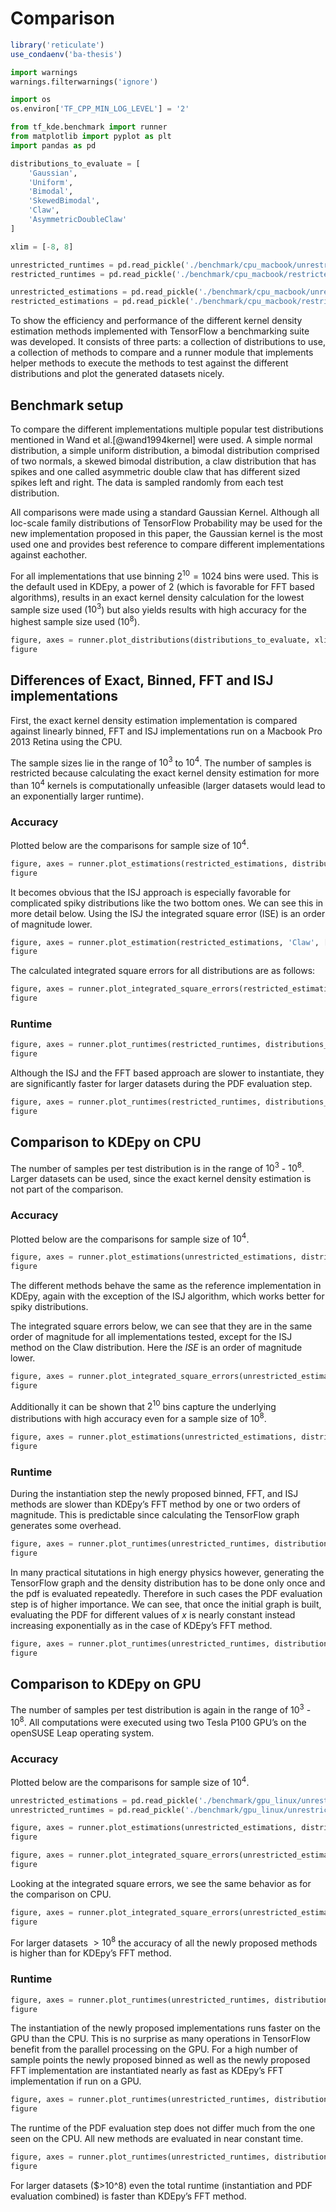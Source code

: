 # Comparison {#comparison}

```r
library('reticulate')
use_condaenv('ba-thesis')
```

```python
import warnings
warnings.filterwarnings('ignore')

import os
os.environ['TF_CPP_MIN_LOG_LEVEL'] = '2'

from tf_kde.benchmark import runner
from matplotlib import pyplot as plt
import pandas as pd

distributions_to_evaluate = [
    'Gaussian',
    'Uniform',
    'Bimodal',
    'SkewedBimodal',
    'Claw',
    'AsymmetricDoubleClaw'
]

xlim = [-8, 8]

unrestricted_runtimes = pd.read_pickle('./benchmark/cpu_macbook/unrestricted_runtimes.pkl')
restricted_runtimes = pd.read_pickle('./benchmark/cpu_macbook/restricted_runtimes.pkl')

unrestricted_estimations = pd.read_pickle('./benchmark/cpu_macbook/unrestricted_estimations.pkl')
restricted_estimations = pd.read_pickle('./benchmark/cpu_macbook/restricted_estimations.pkl')

```

To show the efficiency and performance of the different kernel density estimation methods implemented with TensorFlow a benchmarking suite was developed. It consists of three parts: a collection of distributions to use, a collection of methods to compare and a runner module that implements helper methods to execute the methods to test against the different distributions and plot the generated datasets nicely.

## Benchmark setup

To compare the different implementations multiple popular test distributions mentioned in Wand et al.[@wand1994kernel] were used. A simple normal distribution, a simple uniform distribution, a bimodal distribution comprised of two normals, a skewed bimodal distribution, a claw distribution that has spikes and one called asymmetric double claw that has different sized spikes left and right. The data is sampled randomly from each test distribution.

All comparisons were made using a standard Gaussian Kernel. Although all loc-scale family distributions of TensorFlow Probability may be used for the new implementation proposed in this paper, the Gaussian kernel is the most used one and provides best reference to compare different implementations against eachother.

For all implementations that use binning $2^10 = 1024$ bins were used. This is the default used in KDEpy, a power of $2$ (which is favorable for FFT based algorithms), results in an exact kernel density calculation for the lowest sample size used ($10^3$) but also yields results with high accuracy for the highest sample size used ($10^8$). 

```python
figure, axes = runner.plot_distributions(distributions_to_evaluate, xlim)
figure
```
## Differences of Exact, Binned, FFT and ISJ implementations 

First, the exact kernel density estimation implementation is compared against linearly binned, FFT and ISJ implementations run on a Macbook Pro 2013 Retina using the CPU.

The sample sizes lie in the range of $10^3$ to $10^4$. The number of samples is restricted because calculating the exact kernel density estimation for more than $10^4$ kernels is computationally unfeasible (larger datasets would lead to an exponentially larger runtime).

### Accuracy

Plotted below are the comparisons for sample size of $10^4$.

```python
figure, axes = runner.plot_estimations(restricted_estimations, distributions_to_evaluate, 1e4, ['ZfitExact', 'ZfitBinned', 'ZfitFFT', 'ZfitISJ'])
figure
```

It becomes obvious that the ISJ approach is especially favorable for complicated spiky distributions like the two bottom ones. We can see this in more detail below. Using the ISJ the integrated square error (ISE) is an order of magnitude lower.

```python
figure, axes = runner.plot_estimation(restricted_estimations, 'Claw', ['ZfitExact', 'ZfitBinned', 'ZfitFFT', 'ZfitISJ'], 1e4)
figure
```

The calculated integrated square errors for all distributions are as follows:
```python
figure, axes = runner.plot_integrated_square_errors(restricted_estimations, distributions_to_evaluate, 1e4, ['ZfitExact', 'ZfitBinned', 'ZfitFFT', 'ZfitISJ'])
figure
```


### Runtime

```python
figure, axes = runner.plot_runtimes(restricted_runtimes, distributions_to_evaluate, ['ZfitExact', 'ZfitBinned', 'ZfitFFT', 'ZfitISJ'], 'instantiation')
figure
```

Although the ISJ and the FFT based approach are slower to instantiate, they are significantly faster for larger datasets during the PDF evaluation step.

```python
figure, axes = runner.plot_runtimes(restricted_runtimes, distributions_to_evaluate, ['ZfitExact', 'ZfitBinned', 'ZfitFFT', 'ZfitISJ'], 'pdf')
figure
```


## Comparison to KDEpy on CPU

The number of samples per test distribution is in the range of $10^3$ - $10^8$. Larger datasets can be used, since the exact kernel density estimation is not part of the comparison.

### Accuracy

Plotted below are the comparisons for sample size of $10^4$.

```python
figure, axes = runner.plot_estimations(unrestricted_estimations, distributions_to_evaluate, 1e4, ['ZfitBinned', 'ZfitFFT', 'ZfitISJ', 'KDEpyFFT'])
figure
```

The different methods behave the same as the reference implementation in KDEpy, again with the exception of the ISJ algorithm, which works better for spiky distributions.

The integrated square errors below, we can see that they are in the same order of magnitude for all implementations tested, except for the ISJ method on the Claw distribution. Here the $ISE$ is an order of magnitude lower.

```python
figure, axes = runner.plot_integrated_square_errors(unrestricted_estimations, distributions_to_evaluate, 1e4, ['ZfitBinned', 'ZfitFFT', 'ZfitISJ', 'KDEpyFFT'])
figure
```


Additionally it can be shown that $2^10$ bins capture the underlying distributions with high accuracy even for a sample size of $10^8$.

```python
figure, axes = runner.plot_estimations(unrestricted_estimations, distributions_to_evaluate, 1e8, ['ZfitBinned', 'ZfitFFT', 'ZfitISJ', 'KDEpyFFT'])
figure
```

### Runtime

During the instantiation step the newly proposed binned, FFT, and ISJ methods are slower than KDEpy's FFT method by one or two orders of magnitude. This is predictable since calculating the TensorFlow graph generates some overhead.

```python
figure, axes = runner.plot_runtimes(unrestricted_runtimes, distributions_to_evaluate, ['ZfitBinned', 'ZfitFFT', 'ZfitISJ', 'KDEpyFFT'], 'instantiation')
figure
```

In many practical situtations in high energy physics however, generating the TensorFlow graph and the density distribution has to be done only once and the pdf is evaluated repeatedly. Therefore in such cases the PDF evaluation step is of higher importance. We can see, that once the initial graph is built, evaluating the PDF for different values of $x$ is nearly constant instead increasing exponentially as in the case of KDEpy's FFT method.

```python
figure, axes = runner.plot_runtimes(unrestricted_runtimes, distributions_to_evaluate, ['ZfitBinned', 'ZfitFFT', 'ZfitISJ', 'KDEpyFFT'], 'pdf')
figure
```

## Comparison to KDEpy on GPU

The number of samples per test distribution is again in the range of $10^3$ - $10^8$. All computations were executed using two Tesla P100 GPU's on the openSUSE Leap operating system.

### Accuracy

Plotted below are the comparisons for sample size of $10^4$.

```python
unrestricted_estimations = pd.read_pickle('./benchmark/gpu_linux/unrestricted_estimations.pkl')
unrestricted_runtimes = pd.read_pickle('./benchmark/gpu_linux/unrestricted_runtimes.pkl')

figure, axes = runner.plot_estimations(unrestricted_estimations, distributions_to_evaluate, 1e4, ['ZfitBinned', 'ZfitFFT', 'ZfitISJ', 'KDEpyFFT'])
figure
```

```python
figure, axes = runner.plot_integrated_square_errors(unrestricted_estimations, distributions_to_evaluate, 1e4, ['ZfitBinned', 'ZfitFFT', 'ZfitISJ', 'KDEpyFFT'])
figure
```

Looking at the integrated square errors, we see the same behavior as for the comparison on CPU.

```python
figure, axes = runner.plot_integrated_square_errors(unrestricted_estimations, distributions_to_evaluate, 1e8, ['ZfitBinned', 'ZfitFFT', 'ZfitISJ', 'KDEpyFFT'])
figure
```

For larger datasets $>10^8$ the accuracy of all the newly proposed methods is higher than for KDEpy's FFT method.

### Runtime

```python
figure, axes = runner.plot_runtimes(unrestricted_runtimes, distributions_to_evaluate, ['ZfitBinned', 'ZfitFFT', 'ZfitISJ', 'KDEpyFFT'], 'instantiation')
figure
```

The instantiation of the newly proposed implementations runs faster on the GPU than the CPU. This is no surprise as many operations in TensorFlow benefit from the parallel processing on the GPU. For a high number of sample points the newly proposed binned as well as the newly proposed FFT implementation are instantiated nearly as fast as KDEpy's FFT implementation if run on a GPU.

```python
figure, axes = runner.plot_runtimes(unrestricted_runtimes, distributions_to_evaluate, ['ZfitBinned', 'ZfitFFT', 'ZfitISJ', 'KDEpyFFT'], 'pdf')
figure
```

The runtime of the PDF evaluation step does not differ much from the one seen on the CPU. All new methods are evaluated in near constant time.

```python
figure, axes = runner.plot_runtimes(unrestricted_runtimes, distributions_to_evaluate, ['ZfitBinned', 'ZfitFFT', 'ZfitISJ', 'KDEpyFFT'], 'total')
figure
```

For larger datasets ($>10^8) even the total runtime (instantiation and PDF evaluation combined) is faster than KDEpy's FFT method.